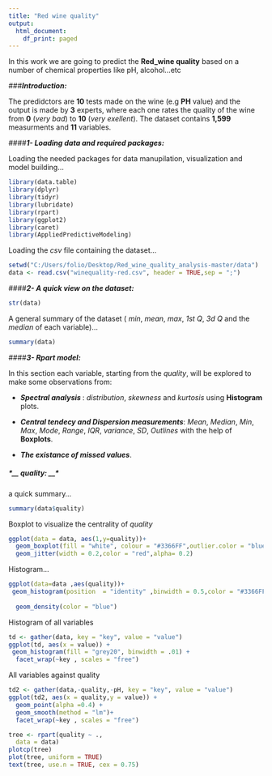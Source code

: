 ---
title: "Red wine quality"
output:
  html_document:
    df_print: paged
---
In this work we are going to predict the __Red_wine quality__ based on a number of chemical properties like pH, alcohol...etc



###*__Introduction:__* 

The predidctors are __10__ tests made on the wine (e.g __PH__ value) and the output is made by __3__ experts, where each one rates the quality of the wine from __0__ (_very bad_) to __10__ (_very exellent_).
The dataset contains __1,599__ measurments and __11__ variables.

####*__1- Loading data and required packages: __*

Loading the needed packages for data manupilation, visualization and model building...
```{r message=FALSE ,echo=FALSE}
library(data.table)
library(dplyr)
library(tidyr)
library(lubridate)
library(rpart)
library(ggplot2)
library(caret) 
library(AppliedPredictiveModeling)
```
Loading the *csv* file containing the dataset...
```{r}
setwd("C:/Users/folio/Desktop/Red_wine_quality_analysis-master/data")
data <- read.csv("winequality-red.csv", header = TRUE,sep = ";")
```

####*__2- A quick view on the dataset: __*
```{r}
str(data)
```

A general summary of the dataset ( *min*, *mean*, *max*, *1st Q*, *3d Q* and the *median* of each variable)...
```{r}
summary(data)
```

####*__3- Rpart model: __*

In this section each variable, starting from the *quality*, will be explored to make some observations from:

* __*Spectral analysis *__: *distribution*, *skewness* and *kurtosis* using __Histogram__ plots.

* __*Central tendecy and Dispersion measurements*__: *Mean*, *Median*, *Min*, *Max*, *Mode*, *Range*, *IQR*, *variance*, *SD*, *Outlines* with the help of __Boxplots__. 

* __*The existance of missed values*__.

##### *__ quality: __*

a quick summary...
```{r}
summary(data$quality)
```

Boxplot to visualize the centrality of *quality*
```{r}
ggplot(data = data, aes(1,y=quality))+
  geom_boxplot(fill = "white", colour = "#3366FF",outlier.color = "blue")+
  geom_jitter(width = 0.2,color = "red",alpha= 0.2)


```
Histogram...
```{r}
ggplot(data=data ,aes(quality))+
 geom_histogram(position  = "identity" ,binwidth = 0.5,color = "#3366FF",aes(mapping=0.1))+
  
  geom_density(color = "blue")

```
Histogram of all variables
```{r}
td <- gather(data, key = "key", value = "value")
ggplot(td, aes(x = value)) +
 geom_histogram(fill = "grey20", binwidth = .01) +
  facet_wrap(~key , scales = "free")
```
All variables against quality
```{r}
td2 <- gather(data,-quality,-pH, key = "key", value = "value")
ggplot(td2, aes(x = quality,y = value)) +
  geom_point(alpha =0.4) +
  geom_smooth(method = "lm")+
  facet_wrap(~key , scales = "free")
```




```{r}
tree <- rpart(quality ~ ., 
  data = data)
plotcp(tree)
plot(tree, uniform = TRUE)
text(tree, use.n = TRUE, cex = 0.75)
```

